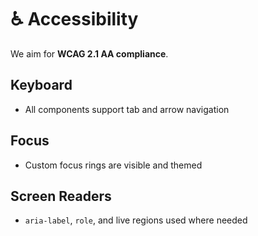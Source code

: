 
<Meta title="Foundations/Accessibility" />

# ♿ Accessibility

We aim for **WCAG 2.1 AA compliance**.

## Keyboard
- All components support tab and arrow navigation

## Focus
- Custom focus rings are visible and themed

## Screen Readers
- `aria-label`, `role`, and live regions used where needed
